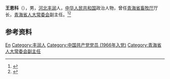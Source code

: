 {{Otheruses|other=名为王恩科的其他人物|王恩科}}

'''王恩科'''（{{bd|1937年|}}），男，[[河北|河北]][[丰润|丰润]]人，[[中华人民共和国|中华人民共和国]]政治人物，曾任[[青海省畜牧厅|青海省畜牧厅]]厅长，[[青海省人大常委会|青海省人大常委会]]副主任。<ref>{{cite book|title=中囯人名大辞典·现任党政军领导人物卷|author=廖盖隆等编|year=1990|publisher=上海辞书出版社|location=上海|page=}}</ref><ref>{{Cite book|title=中华人民共和国职官志|author=何虎生, 李耀东, 向常福主编|publisher=中国社会出版社|year=2003|isbn=9787800883934|location=北京|pages=}}</ref>

== 参考资料 ==
{{reflist}}

{{中国人物小作品}}

{{Authority control}}
{{DEFAULTSORT:Wang王}}
[[Category:王姓|En]]
[[Category:丰润人|Category:丰润人]]
[[Category:中国共产党党员_(1966年入党)|Category:中国共产党党员 (1966年入党)]]
[[Category:青海省人大常委会副主任|Category:青海省人大常委会副主任]]